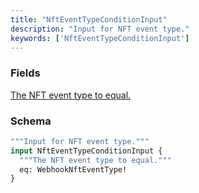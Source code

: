 ```yaml
---
title: "NftEventTypeConditionInput"
description: "Input for NFT event type."
keywords: ['NftEventTypeConditionInput']
---
```


### Fields

<a href="/api-reference/types/webhooknfteventtype">
  <ResponseField name="eq" type="WebhookNftEventType!" required>
    The NFT event type to equal.
  </ResponseField>
</a>

### Schema


```graphql 
"""Input for NFT event type."""
input NftEventTypeConditionInput {
  """The NFT event type to equal."""
  eq: WebhookNftEventType!
}
```
